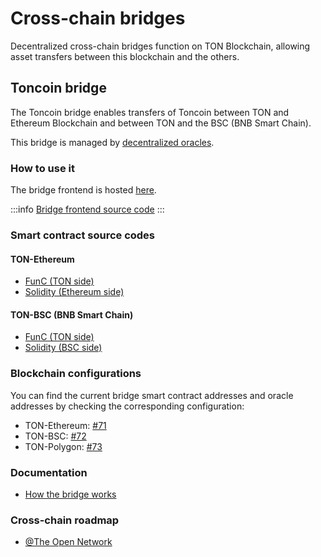 
# Cross-chain bridges

Decentralized cross-chain bridges function on TON Blockchain, allowing asset transfers between this blockchain and the others.

## Toncoin bridge

The Toncoin bridge enables transfers of Toncoin between TON and Ethereum Blockchain and between TON and the BSC (BNB Smart Chain).

This bridge is managed by [decentralized oracles](/v3/documentation/infra/crosschain/bridge-addresses).

### How to use it

The bridge frontend is hosted [here](https://ton.org/bridge).

:::info
[Bridge frontend source code](https://github.com/ton-blockchain/bridge)
:::

### Smart contract source codes

#### TON-Ethereum

- [FunC (TON side)](https://github.com/ton-blockchain/bridge-func)
- [Solidity (Ethereum side)](https://github.com/ton-blockchain/bridge-solidity/tree/eth_mainnet)

#### TON-BSC (BNB Smart Chain)

- [FunC (TON side)](https://github.com/ton-blockchain/bridge-func/tree/bsc)
- [Solidity (BSC side)](https://github.com/ton-blockchain/bridge-solidity/tree/bsc_mainnet)

### Blockchain configurations

You can find the current bridge smart contract addresses and oracle addresses by checking the corresponding configuration:

- TON-Ethereum: [#71](https://github.com/ton-blockchain/ton/blob/35d17249e6b54d67a5781ebf26e4ee98e56c1e50/crypto/block/block.tlb#L738)
- TON-BSC: [#72](https://github.com/ton-blockchain/ton/blob/35d17249e6b54d67a5781ebf26e4ee98e56c1e50/crypto/block/block.tlb#L739)
- TON-Polygon: [#73](https://github.com/ton-blockchain/ton/blob/35d17249e6b54d67a5781ebf26e4ee98e56c1e50/crypto/block/block.tlb#L740)

### Documentation

- [How the bridge works](https://github.com/ton-blockchain/TIPs/issues/24)

### Cross-chain roadmap

- [@The Open Network](https://t.me/tonblockchain/146)

<Feedback />
